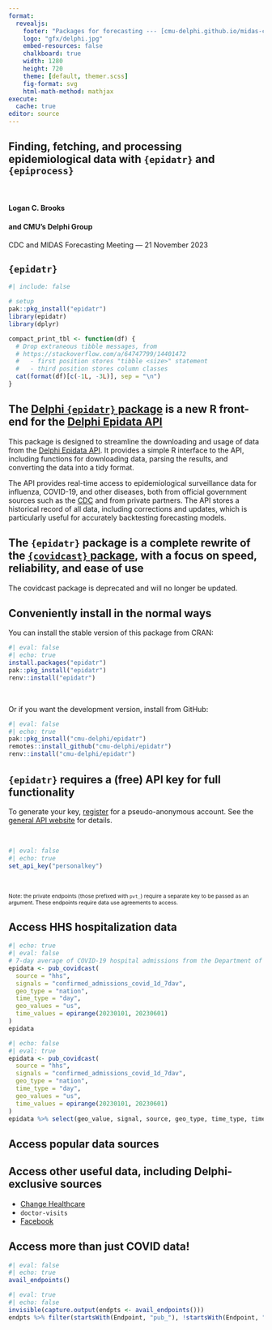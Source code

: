 ```yaml
---
format:
  revealjs:
    footer: "Packages for forecasting --- [cmu-delphi.github.io/midas-cdc-2023-demo]{.smaller}"
    logo: "gfx/delphi.jpg"
    embed-resources: false
    chalkboard: true
    width: 1280
    height: 720
    theme: [default, themer.scss]
    fig-format: svg
    html-math-method: mathjax
execute:
  cache: true
editor: source
---
```



##  Finding, fetching, and processing epidemiological data with `{epidatr}` and `{epiprocess}`

<br>

#### Logan C. Brooks
#### and CMU's Delphi Group

CDC and MIDAS Forecasting Meeting --- 21 November 2023


## `{epidatr}`

```r
#| include: false

# setup
pak::pkg_install("epidatr")
library(epidatr)
library(dplyr)

compact_print_tbl <- function(df) {
  # Drop extraneous tibble messages, from
  # https://stackoverflow.com/a/64747799/14401472
  #   - first position stores "tibble <size>" statement
  #   - third position stores column classes
  cat(format(df)[c(-1L, -3L)], sep = "\n")
}
```


## The [Delphi `{epidatr}` package](https://cmu-delphi.github.io/epidatr/) is a new R front-end for the [Delphi Epidata API](https://cmu-delphi.github.io/delphi-epidata/)

This package is designed to streamline the downloading and usage of data from the [Delphi Epidata
API](https://cmu-delphi.github.io/delphi-epidata/). It provides a simple R interface to the API, including functions for downloading data, parsing the results, and converting the data into a tidy format.

The API provides real-time access to epidemiological surveillance data for influenza, COVID-19, and other diseases, both from official government sources such as the [CDC](https://www.cdc.gov/datastatistics/index.html) and from private partners. The API stores a historical record of all data, including corrections and updates, which is particularly useful for accurately backtesting forecasting models.


## The `{epidatr}` package is a complete rewrite of the [`{covidcast}` package](https://cmu-delphi.github.io/covidcast/covidcastR/), with a focus on speed, reliability, and ease of use

The covidcast package is deprecated and will no longer be updated.


## Conveniently install in the normal ways

You can install the stable version of this package from CRAN:

```r
#| eval: false
#| echo: true
install.packages("epidatr")
pak::pkg_install("epidatr")
renv::install("epidatr")
```


<br>

Or if you want the development version, install from GitHub:

```r
#| eval: false
#| echo: true
pak::pkg_install("cmu-delphi/epidatr")
remotes::install_github("cmu-delphi/epidatr")
renv::install("cmu-delphi/epidatr")
```

## `{epidatr}` requires a (free) API key for full functionality

To generate your key, [register](https://api.delphi.cmu.edu/epidata/admin/registration_form) for a pseudo-anonymous account. See the [general API website](https://cmu-delphi.github.io/delphi-epidata/api/api_keys.html) for details.

<br>

```r
#| eval: false
#| echo: true
set_api_key("personalkey")
```

<br>

::: {style="font-size: 75%;"}

Note: the private endpoints (those prefixed with `pvt_`) require a
separate key to be passed as an argument. These endpoints require
data use agreements to access.

:::


## Access HHS hospitalization data

```r
#| echo: true
#| eval: false
# 7-day average of COVID-19 hospital admissions from the Department of Health & Human Services
epidata <- pub_covidcast(
  source = "hhs",
  signals = "confirmed_admissions_covid_1d_7dav",
  geo_type = "nation",
  time_type = "day",
  geo_values = "us",
  time_values = epirange(20230101, 20230601)
)
epidata
```

```r
#| echo: false
#| eval: true
epidata <- pub_covidcast(
  source = "hhs",
  signals = "confirmed_admissions_covid_1d_7dav",
  geo_type = "nation",
  time_type = "day",
  geo_values = "us",
  time_values = epirange(20230101, 20230601)
)
epidata %>% select(geo_value, signal, source, geo_type, time_type, time_value, issue, lag, value, everything()) %>% compact_print_tbl
```


## Access popular data sources



## Access other useful data, including Delphi-exclusive sources

* [Change Healthcare](https://www.changehealthcare.com/)
* `doctor-visits`
* [Facebook](https://delphi.cmu.edu/blog/2020/08/26/covid-19-symptom-surveys-through-facebook/)


## Access more than just COVID data!

```r
#| eval: false
#| echo: true
avail_endpoints()
```

```r
#| eval: true
#| echo: false
invisible(capture.output(endpts <- avail_endpoints()))
endpts %>% filter(startsWith(Endpoint, "pub_"), !startsWith(Endpoint, "pub_covid")) %>% compact_print_tbl
```
